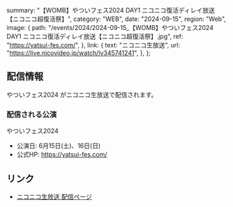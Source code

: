   summary: "【WOMB】やついフェス2024 DAY1 ニコニコ復活ディレイ放送【ニコニコ超復活祭】",
  category: "WEB",
  date: "2024-09-15",
  region: "Web",
  image: {
    path: "/events/2024/2024-09-15_【WOMB】やついフェス2024 DAY1 ニコニコ復活ディレイ放送【ニコニコ超復活祭】.jpg",
    ref: "https://yatsui-fes.com/",
  },
  link: {
    text: "ニコニコ生放送",
    url: "https://live.nicovideo.jp/watch/lv345741241",
  },
};

## 配信情報

やついフェス2024 がニコニコ生放送で配信されます。

### 配信される公演

やついフェス2024

- 公演日: 6月15日(土)、16日(日)
- 公式HP: https://yatsui-fes.com/

## リンク

- [ニコニコ生放送 配信ページ](https://live.nicovideo.jp/watch/lv345741241)
